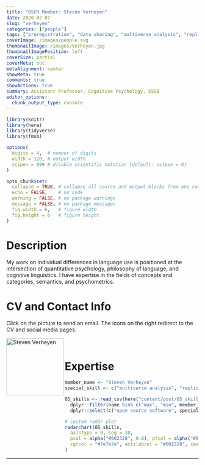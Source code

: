 ```yaml
---
title: "OSCR Member: Steven Verheyen"
date: 2020-02-07
slug: "verheyen"
categories: ["people"]
tags: ["preregistration", "data sharing", "multiverse analysis", "replication", "school-essb"] # top 3 categories + unique + school
coverImage: /images/people.svg
thumbnailImage: /images/Verheyen.jpg
thumbnailImagePosition: left
coverSize: partial
coverMeta: out
metaAlignment: center
showMeta: true
comments: true
showActions: true
summary: Assistant Professor, Cognitive Psychology, ESSB  
editor_options: 
  chunk_output_type: console
---
```


```r

library(knitr)
library(here)
library(tidyverse)
library(fmsb)

options(
  digits = 4,  # number of digits
  width = 120, # output width
  scipen = 999 # disable scientific notation (default: scipen = 0)
)

opts_chunk$set(
  collapse = TRUE, # collapse all source and output blocks from one code chunk into a single block
  echo = FALSE,    # no code
  warning = FALSE, # no package warnings
  message = FALSE, # no package messages
  fig.width = 6,   # figure width
  fig.height = 6   # figure height
)

```

# Description

My work on individual differences in language use is positioned at the intersection of quantitative psychology, philosophy of language, and cognitive linguistics. I have expertise in the fields of concepts and categories, semantics, and psychometrics.

# CV and Contact Info

Click on the picture to send an email. The icons on the right redirect to the CV and social media pages.

<!-- EMAIL -->
<p>
  <a href="mailto:verheyen@essb.eur.nl">
  <img border="0" alt="Steven Verheyen" src="/images/Verheyen.jpg" width="150" height="150" align="left">
  </a>
</p>

<!-- CV -->
<p align="center">
  <a href="http://www.stevenverheyen.com/" class="fa fa-file fa-2x" style="color:#00B969;">
  </a>
</p>

<!-- RESEARCHGATE -->
<p align="center">
  <a href="https://www.researchgate.net/profile/Steven_Verheyen" class="ai ai-researchgate fa-2x" style="color:#000000;">
  </a>
</p>

<!-- ORCID -->
<p align="center">
  <a href="https://orcid.org/0000-0002-6778-6744" class="ai ai-orcid fa-2x" style="color:#000000;">
  </a>
</p>

<BR>

# Expertise

```r

member_name <- "Steven Verheyen"
special_skill <- c("multiverse analysis", "replication")

OS_skills <- read_csv(here("content/post/OS_skills.csv")) %>%
  dplyr::filter(name %in% c("max", "min", member_name)) %>%
  dplyr::select(c("open source software", special_skill, "data sharing", "data management", "preregistration", "open access", "reproducible analysis"))

# custom radar plot
radarchart(OS_skills,
  axistype = 0, seg = 10,
  pcol = alpha("#002328", 0.8), pfcol = alpha("#00B969", 0.6), plwd = 4, centerzero = TRUE, # polygon
  cglcol = "#7e7e7e", axislabcol = "#002328", caxislabels = seq(0, 10, 2), cglwd = 0.8 # grid
)

```

***


